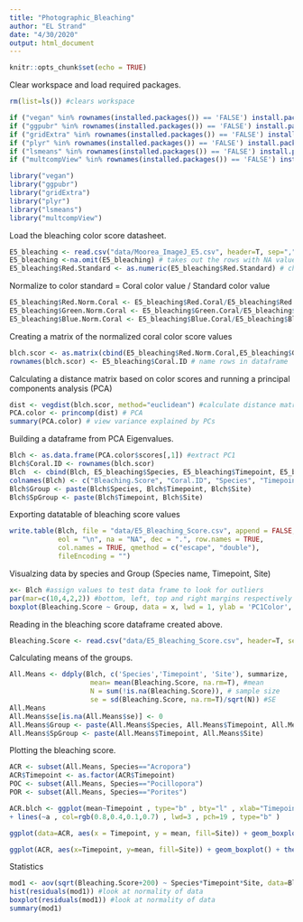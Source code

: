 ```yaml
---
title: "Photographic_Bleaching"
author: "EL Strand"
date: "4/30/2020"
output: html_document
---
```


```r
knitr::opts_chunk$set(echo = TRUE)
```

Clear workspace and load required packages. 
```r
rm(list=ls()) #clears workspace 

if ("vegan" %in% rownames(installed.packages()) == 'FALSE') install.packages('vegan') 
if ("ggpubr" %in% rownames(installed.packages()) == 'FALSE') install.packages('ggpubr') 
if ("gridExtra" %in% rownames(installed.packages()) == 'FALSE') install.packages('gridExtra') 
if ("plyr" %in% rownames(installed.packages()) == 'FALSE') install.packages('plyr') 
if ("lsmeans" %in% rownames(installed.packages()) == 'FALSE') install.packages('lsmeans') 
if ("multcompView" %in% rownames(installed.packages()) == 'FALSE') install.packages('multcompView') 

library("vegan")
library("ggpubr")
library("gridExtra")
library("plyr") 
library("lsmeans")
library("multcompView")
```

Load the bleaching color score datasheet. 
```r
E5_bleaching <- read.csv("data/Moorea_ImageJ_E5.csv", header=T, sep=",", na.string="NA") #read in data file
E5_bleaching <-na.omit(E5_bleaching) # takes out the rows with NA value
E5_bleaching$Red.Standard <- as.numeric(E5_bleaching$Red.Standard) # changing Red Standard values to numeric instead of factor
```

Normalize to color standard
= Coral color value / Standard color value
```r
E5_bleaching$Red.Norm.Coral <- E5_bleaching$Red.Coral/E5_bleaching$Red.Standard 
E5_bleaching$Green.Norm.Coral <- E5_bleaching$Green.Coral/E5_bleaching$Green.Standard
E5_bleaching$Blue.Norm.Coral <- E5_bleaching$Blue.Coral/E5_bleaching$Blue.Standard 
```

Creating a matrix of the normalized coral color score values
```r
blch.scor <- as.matrix(cbind(E5_bleaching$Red.Norm.Coral,E5_bleaching$Green.Norm.Coral,E5_bleaching$Blue.Norm.Coral))
rownames(blch.scor) <- E5_bleaching$Coral.ID # name rows in dataframe
```

Calculating a distance matrix based on color scores and running a principal components analysis (PCA)
```r
dist <- vegdist(blch.scor, method="euclidean") #calculate distance matrix of color scores
PCA.color <- princomp(dist) # PCA
summary(PCA.color) # view variance explained by PCs
```

Building a dataframe from PCA Eigenvalues. 
```r
Blch <- as.data.frame(PCA.color$scores[,1]) #extract PC1
Blch$Coral.ID <- rownames(blch.scor)
Blch  <- cbind(Blch, E5_bleaching$Species, E5_bleaching$Timepoint, E5_bleaching$Site) #make a dataframe of PC1 and experiment factors
colnames(Blch) <- c("Bleaching.Score", "Coral.ID", "Species", "Timepoint", "Site")
Blch$Group <- paste(Blch$Species, Blch$Timepoint, Blch$Site)
Blch$SpGroup <- paste(Blch$Timepoint, Blch$Site)
```

Exporting datatable of bleaching score values
```r
write.table(Blch, file = "data/E5_Bleaching_Score.csv", append = FALSE, quote = TRUE, sep = ",",
            eol = "\n", na = "NA", dec = ".", row.names = TRUE,
            col.names = TRUE, qmethod = c("escape", "double"),
            fileEncoding = "")
```

Visualzing data by species and Group (Species name, Timepoint, Site)
```r
x<- Blch #assign values to test data frame to look for outliers
par(mar=c(10,4,2,2)) #bottom, left, top and right margins respectively
boxplot(Bleaching.Score ~ Group, data = x, lwd = 1, ylab = 'PC1Color', las=2, cex=0.8) #plot boxplot of PC1 color score by Group: Species, Timepoint, Site 
```

Reading in the bleaching score dataframe created above.
```r
Bleaching.Score <- read.csv("data/E5_Bleaching_Score.csv", header=T, sep=",", na.string="NA") #read in data file
```

Calculating means of the groups.  
```r
All.Means <- ddply(Blch, c('Species','Timepoint', 'Site'), summarize,
                    mean= mean(Bleaching.Score, na.rm=T), #mean 
                    N = sum(!is.na(Bleaching.Score)), # sample size
                    se = sd(Bleaching.Score, na.rm=T)/sqrt(N)) #SE
All.Means
All.Means$se[is.na(All.Means$se)] <- 0
All.Means$Group <- paste(All.Means$Species, All.Means$Timepoint, All.Means$Site)
All.Means$SpGroup <- paste(All.Means$Timepoint, All.Means$Site)
```

Plotting the bleaching score. 
```r
ACR <- subset(All.Means, Species=="Acropora")
ACR$Timepoint <- as.factor(ACR$Timepoint)
POC <- subset(All.Means, Species=="Pocillopora")
POR <- subset(All.Means, Species=="Porites")

ACR.blch <- ggplot(mean~Timepoint , type="b" , bty="l" , xlab="Timepoint" , ylab="Bleaching Score" , col=rgb(0.2,0.4,0.1,0.7) , lwd=3 , pch=17 , ylim=c(1,5)) 
+ lines(~a , col=rgb(0.8,0.4,0.1,0.7) , lwd=3 , pch=19 , type="b" )

ggplot(data=ACR, aes(x = Timepoint, y = mean, fill=Site)) + geom_boxplot() + theme_classic()

ggplot(ACR, aes(x=Timepoint, y=mean, fill=Site)) + geom_boxplot() + theme_classic()

```

Statistics 
```r
mod1 <- aov(sqrt(Bleaching.Score+200) ~ Species*Timepoint*Site, data=Blch) #run an ANOVA by Genotype
hist(residuals(mod1)) #look at normality of data
boxplot(residuals(mod1)) #look at normality of data
summary(mod1)
```